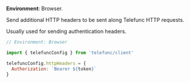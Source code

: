 **Environment**: Browser.

Send additional HTTP headers to be sent along Telefunc HTTP requests.

Usually used for sending authentication headers.

```js
// Environment: Browser

import { telefuncConfig } from 'telefunc/client'

telefuncConfig.httpHeaders = {
  Authorization: `Bearer ${token}`
}
```
